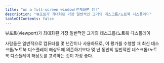 ```yaml
---
title: "on a full-screen window[전체화면 창]"
description: "뷰포트가 최대화된 가장 일반적인 크기의 데스크톱/노트북 디스플레이"
tableOfContents: false
---
```



뷰포트(<span lang="en">viewport</span>)가 최대화된 가장 일반적인 크기의 데스크톱/노트북 디스플레이


<Aside title="참고">
사람들은 일반적으로 컴퓨터를 몇 년간이나 사용하므로, 이 평가를 수행할 때 최신 데스크톱/노트북 디스플레이 해상도에 의존하기보다 몇 년 동안의 일반적인 데스크톱/노트북 디스플레이 해상도를 고려하는 것이 가장 좋다.
</Aside>